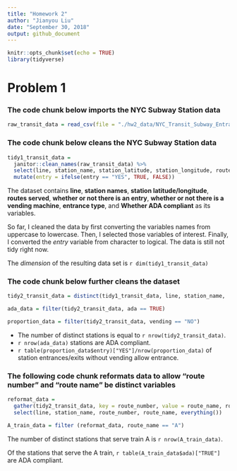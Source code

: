 ```yaml
---
title: "Homework 2"
author: "Jianyou Liu"
date: "September 30, 2018"
output: github_document
---
```


```r
knitr::opts_chunk$set(echo = TRUE)
library(tidyverse)
```
# Problem 1

### The code chunk below imports the NYC Subway Station data

```r
raw_transit_data = read_csv(file = "./hw2_data/NYC_Transit_Subway_Entrance_And_Exit_Data.csv")
```
### The code chunk below cleans the NYC Subway Station data

```r
tidy1_transit_data = 
  janitor::clean_names(raw_transit_data) %>%
  select(line, station_name, station_latitude, station_longitude, route1:route11, entry, vending, entrance_type, ada ) %>% 
  mutate(entry = ifelse(entry == "YES", TRUE, FALSE))
```

The dataset contains **line**, **station names**, **station latitude/longitude**, **routes served**, **whether or not there is an entry**, **whether or not there is a vending machine**, **entrance type**, and **Whether ADA compliant** as its variables.

So far, I cleaned the data by first converting the variables names from uppercase to lowercase. Then, I selected those variables of interest. Finally, I converted the *entry* variable from character to logical. The data is still not tidy right now.

The *dimension* of the resulting data set is `r dim(tidy1_transit_data)`

### The code chunk below further cleans the dataset
```r
tidy2_transit_data = distinct(tidy1_transit_data, line, station_name, .keep_all = TRUE)

ada_data = filter(tidy2_transit_data, ada == TRUE)

proportion_data = filter(tidy2_transit_data, vending == "NO")
```
*   The number of distinct stations is equal to `r nrow(tidy2_transit_data)`.
*   `r nrow(ada_data)` stations are ADA compliant.
*   `r table(proportion_data$entry)["YES"]/nrow(proportion_data)` of station entrances/exits without vending allow entrance.

### The following code chunk reformats data to allow "route number" and "route name" be distinct variables

```r
reformat_data = 
  gather(tidy2_transit_data, key = route_number, value = route_name, route1:route11) %>% 
  select(line, station_name, route_number, route_name, everything())

A_train_data = filter (reformat_data, route_name == "A")

```
The number of distinct stations that serve train A is `r nrow(A_train_data)`.

Of the stations that serve the A train, `r table(A_train_data$ada)["TRUE"]` are ADA compliant.

